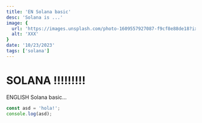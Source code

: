 ```yaml
---
title: 'EN Solana basic'
desc: 'Solana is ...'
image: {
  url: 'https://images.unsplash.com/photo-1609557927087-f9cf8e88de18?ixlib=rb-4.0.3&ixid=MnwxMjA3fDB8MHxwaG90by1wYWdlfHx8fGVufDB8fHx8&auto=format&fit=crop&w=1740&q=80',
  alt: 'XXX'
}
date: '10/23/2023'
tags: ['solana']
---
```


# SOLANA !!!!!!!!!

ENGLISH Solana basic...

```javascript
const asd = 'hola!';
console.log(asd);
```
